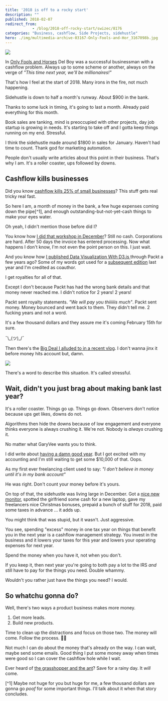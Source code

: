 ```yaml
---
title: '2018 is off to a rocky start'
description: ""
published: 2018-02-07
redirect_from: 
            - /blog/2018-off-rocky-start/swizec/8176
categories: "Business, cashflow, Side Projects, sidehustle"
hero: ./img/multimedia-archive-03167-Only-Fools-and-Hor_3167098b.jpg
---
```

![](./img/multimedia-archive-03167-Only-Fools-and-Hor_3167098b.jpg)



In [Only Fools and Horses](https://en.wikipedia.org/wiki/Only_Fools_and_Horses) Del Boy was a successful businessman with a cashflow problem. Always up to some scheme or another, always on the verge of _&quot;This time next year, we&#x27;ll be millionaires!&quot;_



That&#x27;s how I feel at the start of 2018. Many irons in the fire, not much happening.



Sidehustle is down to half a month&#x27;s runway. About $900 in the bank.



Thanks to some luck in timing, it&#x27;s going to last a month. Already paid everything for this month.



Book sales are tanking, mind is preoccupied with other projects, day job startup is growing in needs. It&#x27;s starting to take off and I gotta keep things running on my end. Stressful.



I think the sidehustle made around $1800 in sales for January. Haven&#x27;t had time to count. Thank god for marketing automation.



People don&#x27;t usually write articles about this point in their business. That&#x27;s why I am. It&#x27;s a roller coaster, ups followed by downs.



## Cashflow kills businesses



Did you know [cashflow kills 25% of small businesses](http://time.com/money/3888448/cash-flow-small-business-startups/)? This stuff gets real tricky real fast.



So here I am, a month of money in the bank, a few huge expenses coming down the pipe\[^1], and enough outstanding-but-not-yet-cash things to make your eyes water.



Oh yeah, I didn&#x27;t mention those before did I?



You know how [I did that workshop in December](https://swizec.com/blog/teaching-backend-devs-react-redux-stubhub-boston/swizec/7952)? Still no cash. Corporations are hard. After 50 days the invoice has entered processing. Now what happens I don&#x27;t know, I&#x27;m not even the point person on this. I just wait.



And you know how [I published Data Visualization With D3.js ](https://www.packtpub.com/web-development/data-visualization-d3js)through Packt a few years ago? Some of my words got used for a [subsequent edition](https://www.packtpub.com/web-development/d3js-4x-data-visualization-third-edition) last year and I&#x27;m credited as coauthor.



I get royalties for all of that.



Except I don&#x27;t because Packt has had the wrong bank details and that money never reached me. I didn&#x27;t notice for 2 years! 2 years!



Packt sent royalty statements. _&quot;We will pay you thiiiiiis much&quot;_. Packt sent money. Money bounced and went back to them. They didn&#x27;t tell me. 2 fucking years and not a word.



It&#x27;s a few thousand dollars and they assure me it&#x27;s coming February 15th for sure.



¯\\\_(ツ)\_/¯



Then there&#x27;s the [Big Deal I alluded to in a recent vlog](https://www.youtube.com/watch?v=k5wayr6tYzY&amp;t=1s). I don&#x27;t wanna jinx it before money hits account but, damn.



![](./img/img-instances-500x-62709854-damn-girl-you-thicker-than-a-bowl-of-oatmeal.jpg)



There&#x27;s a word to describe this situation. It&#x27;s called stressful.



## Wait, didn&#x27;t you just brag about making bank last year?



It&#x27;s a roller coaster. Things go up. Things go down. Observers don&#x27;t notice because ups get likes, downs do not.



Algorithms then hide the downs because of low engagement and everyone thinks everyone is always crushing it. We&#x27;re not. Nobody is _always_ crushing it.



No matter what GaryVee wants you to think.



I did write about [having a damn good year](https://swizec.com/blog/how-i-sidehustled-72167-last-year-and-what-i-wanna-do-next/swizec/8016). But I got excited with my accounting and I&#x27;m still waiting to get some $10,000 of that. Oops.



As my first ever freelancing client used to say: _&quot;I don&#x27;t believe in money until it&#x27;s in my bank account&quot;_



He was right. Don&#x27;t count your money before it&#x27;s yours.



On top of that, the sidehustle was living large in December. Got a [nice new monitor](https://swizec.com/blog/new-5k-monitor-lg-ultrafine-5k/swizec/7955), spotted the girlfriend some cash for a new laptop, gave my freelancers nice Christmas bonuses, prepaid a bunch of stuff for 2018, paid some taxes in advance ... it adds up.



You might think that was stupid, but it wasn&#x27;t. Just aggressive.



You see, spending &quot;excess&quot; money in one tax year on things that benefit you in the next year is a cashflow management strategy. You invest in the business and it lowers your taxes for this year and lowers your operating expenses for next year.



Spend the money when you have it, not when you don&#x27;t.



If you keep it, then next year you&#x27;re going to both pay a lot to the IRS _and_ still have to pay for the things you need. Double whammy.



Wouldn&#x27;t you rather just have the things you need? I would.



## So whatchu gonna do?



Well, there&#x27;s two ways a product business makes more money.



1. Get more leads.
2. Build new products.



Time to clean up the distractions and focus on those two. The money will come. Follow the process. 🙏🏻



Not much I can do about the money that&#x27;s already on the way. I can wait, maybe send some emails. Good thing I put some money away when times were good so I can cover the cashflow hole while I wait.



Ever heard of [the grasshopper and the ant](https://en.wikipedia.org/wiki/The_Ant_and_the_Grasshopper)? Save for a rainy day. It _will_ come.



\[^1] Maybe not huge for you but huge for me, a few thousand dollars are gonna go _poof_ for some important things. I&#x27;ll talk about it when that story concludes.